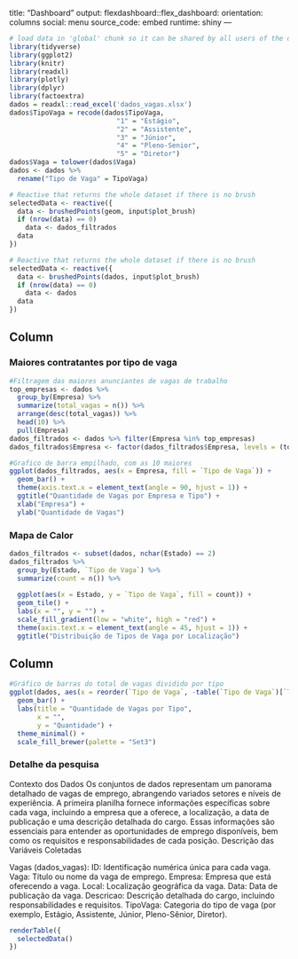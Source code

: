 title: "Dashboard"
output: 
  flexdashboard::flex_dashboard:
    orientation: columns
    social: menu
    source_code: embed
runtime: shiny
---

```r
# load data in 'global' chunk so it can be shared by all users of the dashboard
library(tidyverse)
library(ggplot2)
library(knitr)
library(readxl)
library(plotly)
library(dplyr)
library(factoextra)
dados = readxl::read_excel('dados_vagas.xlsx')
dados$TipoVaga = recode(dados$TipoVaga, 
                           "1" = "Estágio",
                           "2" = "Assistente",
                           "3" = "Júnior",
                           "4" = "Pleno-Senior",
                           "5" = "Diretor")
dados$Vaga = tolower(dados$Vaga)
dados <- dados %>%
  rename("Tipo de Vaga" = TipoVaga)

```


```r
# Reactive that returns the whole dataset if there is no brush
selectedData <- reactive({
  data <- brushedPoints(geom, input$plot_brush)
  if (nrow(data) == 0)
    data <- dados_filtrados
  data
})
```

```r
# Reactive that returns the whole dataset if there is no brush
selectedData <- reactive({
  data <- brushedPoints(dados, input$plot_brush)
  if (nrow(data) == 0)
    data <- dados
  data
})
```

Column {data-width=850}
-----------------------------------------------------------------------

### Maiores contratantes por tipo de vaga {data-width=800}

```r
#Filtragem das maiores anunciantes de vagas de trabalho
top_empresas <- dados %>%
  group_by(Empresa) %>%
  summarize(total_vagas = n()) %>%
  arrange(desc(total_vagas)) %>%
  head(10) %>%
  pull(Empresa)
dados_filtrados <- dados %>% filter(Empresa %in% top_empresas)
dados_filtrados$Empresa <- factor(dados_filtrados$Empresa, levels = (top_empresas))

#Grafico de barra empilhado, com as 10 maiores
ggplot(dados_filtrados, aes(x = Empresa, fill = `Tipo de Vaga`)) +
  geom_bar() +
  theme(axis.text.x = element_text(angle = 90, hjust = 1)) +
  ggtitle("Quantidade de Vagas por Empresa e Tipo") +
  xlab("Empresa") +
  ylab("Quantidade de Vagas")
```

### Mapa de Calor

```r
dados_filtrados <- subset(dados, nchar(Estado) == 2)
dados_filtrados %>%
  group_by(Estado, `Tipo de Vaga`) %>%
  summarize(count = n()) %>%
  
  ggplot(aes(x = Estado, y = `Tipo de Vaga`, fill = count)) +
  geom_tile() +
  labs(x = "", y = "") + 
  scale_fill_gradient(low = "white", high = "red") +
  theme(axis.text.x = element_text(angle = 45, hjust = 1)) +
  ggtitle("Distribuição de Tipos de Vaga por Localização")
```

Column {data-width=350}
-----------------------------------------------------------------------
```r
#Gráfico de barras do total de vagas dividido por tipo
ggplot(dados, aes(x = reorder(`Tipo de Vaga`, -table(`Tipo de Vaga`)[`Tipo de Vaga`]), fill = `Tipo de Vaga`)) +
  geom_bar() +
  labs(title = "Quantidade de Vagas por Tipo",
       x = "",
       y = "Quantidade") +
  theme_minimal() +
  scale_fill_brewer(palette = "Set3")
```

### Detalhe da pesquisa {data-width=400}
Contexto dos Dados
Os conjuntos de dados representam um panorama detalhado de vagas de emprego, abrangendo variados setores e níveis de experiência. A primeira planilha fornece informações específicas sobre cada vaga, incluindo a empresa que a oferece, a localização, a data de publicação e uma descrição detalhada do cargo. Essas informações são essenciais para entender as oportunidades de emprego disponíveis, bem como os requisitos e responsabilidades de cada posição.
Descrição das Variáveis Coletadas

Vagas (dados_vagas):
ID: Identificação numérica única para cada vaga.
Vaga: Título ou nome da vaga de emprego.
Empresa: Empresa que está oferecendo a vaga.
Local: Localização geográfica da vaga.
Data: Data de publicação da vaga.
Descricao: Descrição detalhada do cargo, incluindo responsabilidades e requisitos.
TipoVaga: Categoria do tipo de vaga (por exemplo, Estágio, Assistente, Júnior, Pleno-Sênior, Diretor).

```r
renderTable({
  selectedData()
})
```